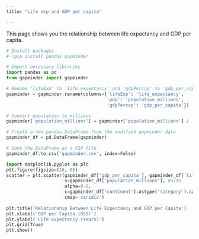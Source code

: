 ```yaml
---
title: "Life exp and GDP per capita"

---
```


This page shows you the relationship between life expactancy and GDP per capita. 
```python
# Install packages
# !pip install pandas gapminder

# Import necessary libraries
import pandas as pd
from gapminder import gapminder

# Rename 'lifeExp' to 'life_expectancy' and 'gdpPercap' to 'gdp_per_capita'
gapminder = gapminder.rename(columns={'lifeExp': 'life_expectancy',
                                      'pop': 'population_millions', 
                                      'gdpPercap': 'gdp_per_capita'})

# Convert population to millions
gapminder['population_millions'] = gapminder['population_millions'] / 1_000_000

# Create a new pandas DataFrame from the modified gapminder data
gapminder_df = pd.DataFrame(gapminder)

# Save the DataFrame as a CSV file
gapminder_df.to_csv('gapminder.csv', index=False)

```

```python
import matplotlib.pyplot as plt
plt.figure(figsize=(10, 6))
scatter = plt.scatter(gapminder_df['gdp_per_capita'], gapminder_df['life_expectancy'], 
                      s=gapminder_df['population_millions'], #size
                      alpha=0.6, 
                      c=gapminder_df['continent'].astype('category').cat.codes,  # Convert continents to codes for color
                      cmap='viridis')
                    
plt.title('Relationship Between Life Expectancy and GDP per Capita')
plt.xlabel('GDP per Capita (USD)')
plt.ylabel('Life Expectancy (Years)')
plt.grid(True)
plt.show()
```
